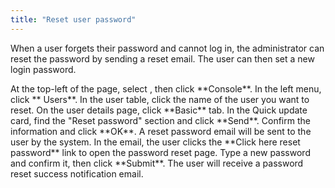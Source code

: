 ```yaml
---
title: "Reset user password"
---
```


When a user forgets their password and cannot log in, the administrator can reset the password by sending a reset email. The user can then set a new login password.

<Steps>

<Step>
At the top-left of the page, select <Icon icon="bars" />, then click <Icon icon="desktop" /> **Console**.
</Step>

<Step>
In the left menu, click **<Icon icon="user" /> Users**.
</Step>

<Step>
In the user table, click the name of the user you want to reset.
</Step>

<Step>
On the user details page, click **Basic** tab.
</Step>

<Step>
In the Quick update card, find the "Reset password" section and click **Send**.
</Step>

<Step>
Confirm the information and click **OK**.
</Step>

<Step>
A reset password email will be sent to the user by the system.
</Step>

<Step>
In the email, the user clicks the **Click here reset password** link to open the password reset page.
</Step>

<Step>
Type a new password and confirm it, then click **Submit**.
</Step>

<Step>
The user will receive a password reset success notification email.
</Step>

</Steps>